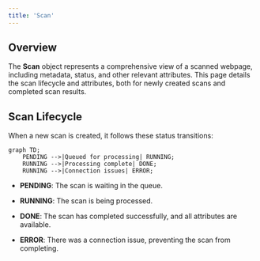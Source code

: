 ```yaml
---
title: 'Scan'
---
```


## Overview

The **Scan** object represents a comprehensive view of a scanned webpage, including metadata, status, and other relevant attributes. This page details the scan lifecycle and attributes, both for newly created scans and completed scan results.

## Scan Lifecycle

When a new scan is created, it follows these status transitions:

```mermaid
graph TD;
    PENDING -->|Queued for processing| RUNNING;
    RUNNING -->|Processing complete| DONE;
    RUNNING -->|Connection issues| ERROR;
```

* **PENDING**: The scan is waiting in the queue.

* **RUNNING**: The scan is being processed.

* **DONE**: The scan has completed successfully, and all attributes are available.

* **ERROR**: There was a connection issue, preventing the scan from completing.